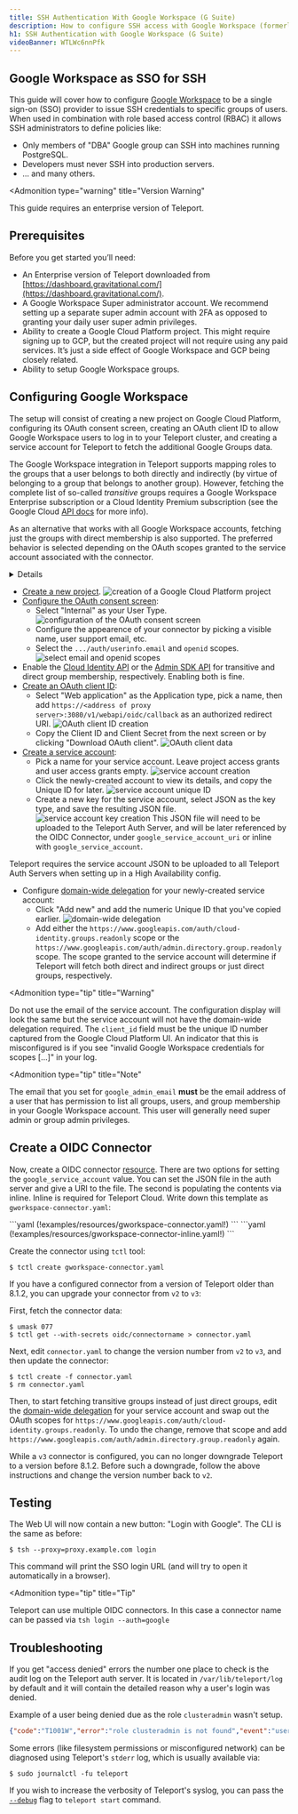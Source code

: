 ```yaml
---
title: SSH Authentication With Google Workspace (G Suite)
description: How to configure SSH access with Google Workspace (formerly known as G Suite) using Teleport
h1: SSH Authentication with Google Workspace (G Suite)
videoBanner: WTLWc6nnPfk
---
```


## Google Workspace as SSO for SSH

This guide will cover how to configure [Google Workspace](https://workspace.google.com/) to be a
single sign-on (SSO) provider to issue SSH credentials to specific groups of users.
When used in combination with role based access control (RBAC) it allows SSH administrators
to define policies like:

- Only members of "DBA" Google group can SSH into machines running PostgreSQL.
- Developers must never SSH into production servers.
- ... and many others.

<Admonition
  type="warning"
  title="Version Warning"
>
  This guide requires an enterprise version of Teleport.
</Admonition>

## Prerequisites

Before you get started you’ll need:

- An Enterprise version of Teleport downloaded from [https://dashboard.gravitational.com/](https://dashboard.gravitational.com/).
- A Google Workspace Super administrator account. We recommend setting up a separate super admin account with 2FA as opposed to granting your daily user super admin privileges.
- Ability to create a Google Cloud Platform project.
   This might require signing up to GCP, but the created project will not require using any paid services. It’s just a side effect of Google Workspace and GCP being closely related.
- Ability to setup Google Workspace groups.

## Configuring Google Workspace

The setup will consist of creating a new project on Google Cloud Platform,
configuring its OAuth consent screen, creating an OAuth client ID to allow
Google Workspace users to log in to your Teleport cluster, and creating a service
account for Teleport to fetch the additional Google Groups data.

The Google Workspace integration in Teleport supports mapping roles to the
groups that a user belongs to both directly and indirectly (by virtue of
belonging to a group that belongs to another group). However, fetching the
complete list of so-called *transitive* groups requires a Google Workspace
Enterprise subscription or a Cloud Identity Premium subscription (see the Google Cloud [API
docs](https://cloud.google.com/identity/docs/reference/rest/v1/groups.memberships/searchTransitiveGroups)
for more info).

As an alternative that works with all Google Workspace accounts,
fetching just the groups with direct membership is also supported. The preferred
behavior is selected depending on the OAuth scopes granted to the service
account associated with the connector.

<Details title="Version Warning: Before 8.1.2" opened={false}>

Teleport versions prior to 8.1.2 only support fetching groups with direct
membership with the
`https://www.googleapis.com/auth/admin.directory.group.readonly` scope.
Furthermore, the list of groups is filtered by domain name, and any group registered
on a different domain or subdomain than the user's will be ignored.

To avoid
unexpected changes in how access is granted to users for preexisting SSO
connectors, this behavior will persist even after upgrading, until the `version`
field of the [connector resource](#create-a-oidc-connector) is changed from `v2`
to `v3`.

</Details>

- [Create a new project](https://console.cloud.google.com/projectselector2/apis/dashboard).
  ![creation of a Google Cloud Platform project](../../../img/googleoidc/new-project.png)
- [Configure the OAuth consent screen](https://console.cloud.google.com/apis/credentials/consent):
  - Select "Internal" as your User Type.
    ![configuration of the OAuth consent screen](../../../img/googleoidc/consent-screen-1.png)
  - Configure the appearence of your connector by picking a visible name, user support email, etc.
  - Select the `.../auth/userinfo.email` and `openid` scopes.
    ![select email and openid scopes](../../../img/googleoidc/consent-screen-2.png)
- Enable the [Cloud Identity API](https://console.cloud.google.com/apis/library/cloudidentity.googleapis.com) or the [Admin SDK API](https://console.cloud.google.com/apis/library/admin.googleapis.com) for transitive and direct group membership, respectively. Enabling both is fine.
- [Create an OAuth client ID](https://console.cloud.google.com/apis/credentials/oauthclient):
  - Select "Web application" as the Application type, pick a name, then add `https://<address of proxy server>:3080/v1/webapi/oidc/callback` as an authorized redirect URI.
    ![OAuth client ID creation](../../../img/googleoidc/clientid-creation.png)
  - Copy the Client ID and Client Secret from the next screen or by clicking "Download OAuth client".
    ![OAuth client data](../../../img/googleoidc/clientid-data.png)
- [Create a service account](https://console.cloud.google.com/iam-admin/serviceaccounts/create):
  - Pick a name for your service account. Leave project access grants and user access grants empty.
    ![service account creation](../../../img/googleoidc/serviceacct-creation.png)
  - Click the newly-created account to view its details, and copy the Unique ID for later.
    ![service account unique ID](../../../img/googleoidc/serviceacct-uniqueid.png)
  - Create a new key for the service account, select JSON as the key type, and save the resulting JSON file.
    ![service account key creation](../../../img/googleoidc/serviceacct-key.png)
    This JSON file will need to be uploaded to the Teleport Auth Server, and will be later referenced by
    the OIDC Connector, under `google_service_account_uri` or inline with `google_service_account`.

<Admonition type="note">
  Teleport requires the service account JSON to be uploaded to all Teleport Auth Servers when setting
  up in a High Availability config.
</Admonition>

- Configure [domain-wide
  delegation](https://admin.google.com/ac/owl/domainwidedelegation) for your
  newly-created service account:
  - Click "Add new" and add the numeric Unique ID that you've copied earlier.
    ![domain-wide delegation](../../../img/googleoidc/domainwidedelegation.png)
  - Add either the
    `https://www.googleapis.com/auth/cloud-identity.groups.readonly` scope or
    the `https://www.googleapis.com/auth/admin.directory.group.readonly` scope.
    The scope granted to the service account will determine if Teleport will
    fetch both direct and indirect groups or just direct groups, respectively.

<Admonition
  type="tip"
  title="Warning"
>
  Do not use the email of the service account. The configuration display will look the same but the service account will not have the domain-wide delegation required. The `client_id` field must be the unique ID number captured from the Google Cloud Platform UI. An indicator that this is misconfigured is if you see "invalid Google Workspace credentials for scopes [...]" in your log.
</Admonition>

<Admonition
  type="tip"
  title="Note"
>
  The email that you set for `google_admin_email` **must** be the email address of a user that has permission to list all groups, users, and group membership in your Google Workspace account. This user will generally need super admin or group admin privileges.
</Admonition>

## Create a OIDC Connector

Now, create a OIDC connector [resource](../../setup/reference/resources.mdx).
There are two options for setting the `google_service_account` value.  You can set the JSON file in the auth server and give a URI to the file.
The second is populating the contents via inline.  Inline is required for Teleport Cloud.
Write down this template as `gworkspace-connector.yaml`:



<Tabs>
  <TabItem label="Google Service Account via URI">
    ```yaml
    (!examples/resources/gworkspace-connector.yaml!)
    ```
  </TabItem>

  <TabItem label="Google Service Account via inline (required for Teleport Cloud)">
    ```yaml
    (!examples/resources/gworkspace-connector-inline.yaml!)
    ```
  </TabItem>
</Tabs>


Create the connector using `tctl` tool:

```code
$ tctl create gworkspace-connector.yaml
```

If you have a configured connector from a version of Teleport older than 8.1.2, you can upgrade your connector from `v2` to `v3`:

First, fetch the connector data:
```code
$ umask 077
$ tctl get --with-secrets oidc/connectorname > connector.yaml
```

Next, edit `connector.yaml` to change the version number from `v2` to `v3`, and then update the connector:

```code
$ tctl create -f connector.yaml
$ rm connector.yaml
```

Then, to start fetching transitive groups instead of just direct groups, edit
the [domain-wide
delegation](https://admin.google.com/ac/owl/domainwidedelegation) for your
service account and swap out the OAuth scopes for
`https://www.googleapis.com/auth/cloud-identity.groups.readonly`. To undo the
change, remove that scope and add
`https://www.googleapis.com/auth/admin.directory.group.readonly` again.

While a `v3` connector is configured, you can no longer downgrade Teleport to a
version before 8.1.2. Before such a downgrade, follow the above instructions and
change the version number back to `v2`.

## Testing

The Web UI will now contain a new button: "Login with Google". The CLI is
the same as before:

```code
$ tsh --proxy=proxy.example.com login
```

This command will print the SSO login URL (and will try to open it
automatically in a browser).

<Admonition
  type="tip"
  title="Tip"
>
  Teleport can use multiple OIDC connectors. In this case a connector name
  can be passed via `tsh login --auth=google`
</Admonition>

## Troubleshooting

If you get "access denied" errors the number one place to check is the audit
log on the Teleport auth server. It is located in `/var/lib/teleport/log` by
default and it will contain the detailed reason why a user's login was denied.

Example of a user being denied due as the role `clusteradmin` wasn't setup.

```json
{"code":"T1001W","error":"role clusteradmin is not found","event":"user.login","method":"oidc","success":false,"time":"2019-06-15T19:38:07Z","uid":"cd9e45d0-b68c-43c3-87cf-73c4e0ec37e9"}
```

Some errors (like filesystem permissions or misconfigured network) can be
diagnosed using Teleport's `stderr` log, which is usually available via:

```code
$ sudo journalctl -fu teleport
```

If you wish to increase the verbosity of Teleport's syslog, you can pass the
[`--debug`](../../setup/reference/cli.mdx#teleport-start) flag to `teleport start` command.
